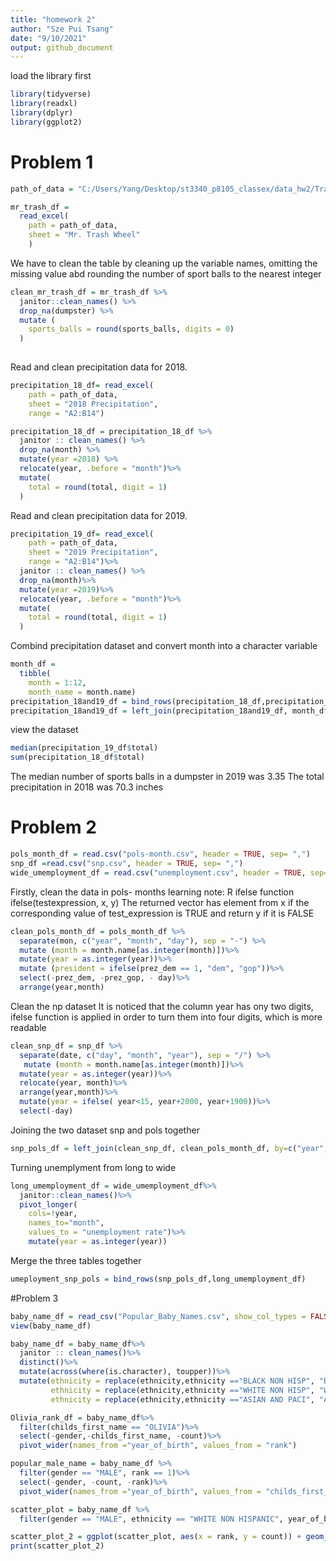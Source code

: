 ```yaml
---
title: "homework 2"
author: "Sze Pui Tsang"
date: "9/10/2021"
output: github_document
---
```

load the library first
```r
library(tidyverse)
library(readxl)
library(dplyr)
library(ggplot2)
```

# Problem 1

```r
path_of_data = "C:/Users/Yang/Desktop/st3340_p8105_classex/data_hw2/Trash-Wheel-Collection-Totals-7-2020-2.xlsx"
```

```r
mr_trash_df = 
  read_excel( 
    path = path_of_data,
    sheet = "Mr. Trash Wheel"
    )
```
We have to clean the table by cleaning up the variable names,
omitting the missing value abd rounding the number of sport balls to 
the nearest integer

```r
clean_mr_trash_df = mr_trash_df %>%
  janitor::clean_names() %>%
  drop_na(dumpster) %>%
  mutate ( 
    sports_balls = round(sports_balls, digits = 0)
  )
  
``` 

Read and clean precipitation data for 2018. 
```r
precipitation_18_df= read_excel( 
    path = path_of_data,
    sheet = "2018 Precipitation",
    range = "A2:B14")
```

```r
precipitation_18_df = precipitation_18_df %>%
  janitor :: clean_names() %>%
  drop_na(month) %>%
  mutate(year =2018) %>%
  relocate(year, .before = "month")%>%
  mutate(
    total = round(total, digit = 1)
  )
```

Read and clean precipitation data for 2019.
```r
precipitation_19_df= read_excel( 
    path = path_of_data,
    sheet = "2019 Precipitation",
    range = "A2:B14")%>%
  janitor :: clean_names() %>%
  drop_na(month)%>%
  mutate(year =2019)%>%
  relocate(year, .before = "month")%>%
  mutate(
    total = round(total, digit = 1)
  )
```

Combind precipitation dataset and convert month into a character variable
```r
month_df =
  tibble(
    month = 1:12,
    month_name = month.name)
precipitation_18and19_df = bind_rows(precipitation_18_df,precipitation_19_df)
precipitation_18and19_df = left_join(precipitation_18and19_df, month_df, by="month")
```

view the dataset
```r
median(precipitation_19_df$total)
sum(precipitation_18_df$total)
```

The median number of sports balls in a dumpster in 2019 was 3.35
The total precipitation in 2018 was 70.3 inches


# Problem 2
```r
pols_month_df = read.csv("pols-month.csv", header = TRUE, sep= ",")
snp_df =read.csv("snp.csv", header = TRUE, sep= ",")
wide_umemployment_df = read.csv("unemployment.csv", header = TRUE, sep= ",")
```

Firstly, clean the data in pols- months
learning note: R ifelse function 
ifelse(testexpression, x, y)
The returned vector has element from x if the corresponding value of test_expression 
is TRUE and return y if it is FALSE 

```r
clean_pols_month_df = pols_month_df %>%
  separate(mon, c("year", "month", "day"), sep = "-") %>%
  mutate (month = month.name[as.integer(month)])%>%
  mutate(year = as.integer(year))%>%
  mutate (president = ifelse(prez_dem == 1, "dem", "gop"))%>%
  select(-prez_dem, -prez_gop, - day)%>%
  arrange(year,month)
```

Clean the np dataset
It is noticed that the column year has ony two digits, 
ifelse function is applied in order to turn them into four digits, 
which is more readable 

```r
clean_snp_df = snp_df %>%
  separate(date, c("day", "month", "year"), sep = "/") %>%
   mutate (month = month.name[as.integer(month)])%>%
  mutate(year = as.integer(year))%>%
  relocate(year, month)%>%
  arrange(year,month)%>%
  mutate(year = ifelse( year<15, year+2000, year+1900))%>%
  select(-day)
```

Joining the two dataset snp and pols together 

```r
snp_pols_df = left_join(clean_snp_df, clean_pols_month_df, by=c("year","month"))
```

Turning unemplyment from long to wide 
```r
long_umemployment_df = wide_umemployment_df%>%
  janitor::clean_names()%>%
  pivot_longer(
    cols=!year,
    names_to="month", 
    values_to = "unemployment rate")%>%
    mutate(year = as.integer(year))
```

Merge the three tables together
```r

umeployment_snp_pols = bind_rows(snp_pols_df,long_umemployment_df) 
```
#Problem 3
```r
baby_name_df = read_csv("Popular_Baby_Names.csv", show_col_types = FALSE)
view(baby_name_df)
```

```r
baby_name_df = baby_name_df%>%
  janitor :: clean_names()%>%
  distinct()%>%
  mutate(across(where(is.character), toupper))%>%
  mutate(ethnicity = replace(ethnicity,ethnicity =="BLACK NON HISP", "BLACK NON HISPANIC"),
         ethnicity = replace(ethnicity,ethnicity =="WHITE NON HISP", "WHITE NON HISPANIC"),
         ethnicity = replace(ethnicity,ethnicity =="ASIAN AND PACI", "ASIAN AND PACIFIC ISLANDER"))

```



```r

Olivia_rank_df = baby_name_df%>%
  filter(childs_first_name == "OLIVIA")%>%
  select(-gender,-childs_first_name, -count)%>%
  pivot_wider(names_from ="year_of_birth", values_from = "rank")
```


```r
popular_male_name = baby_name_df %>%
  filter(gender == "MALE", rank == 1)%>%
  select(-gender, -count, -rank)%>%
  pivot_wider(names_from ="year_of_birth", values_from = "childs_first_name")
```

```r
scatter_plot = baby_name_df %>%
  filter(gender == "MALE", ethnicity == "WHITE NON HISPANIC", year_of_birth == 2016) 

scatter_plot_2 = ggplot(scatter_plot, aes(x = rank, y = count)) + geom_point()
print(scatter_plot_2)
```
